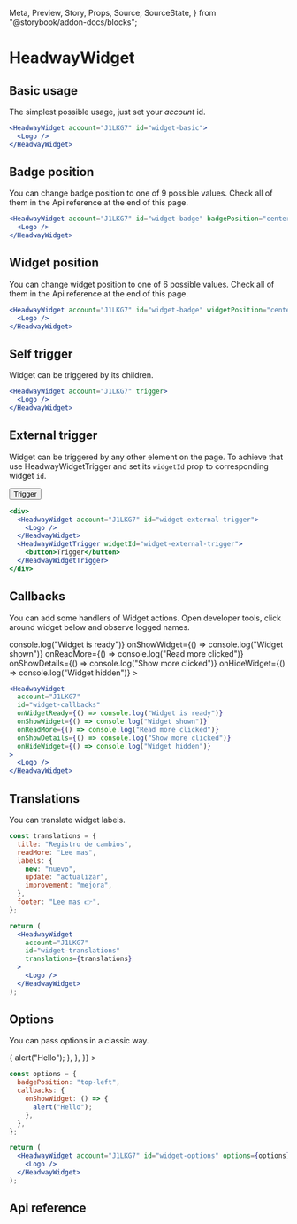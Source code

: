   Meta,
  Preview,
  Story,
  Props,
  Source,
  SourceState,
} from "@storybook/addon-docs/blocks";

<Meta title="HeadwayWidget" component={HeadwayWidget} />

# HeadwayWidget

## Basic usage

The simplest possible usage, just set your _account_ id.

<Preview withSource="none">
  <Story name="Basic">
    <HeadwayWidget account="J1LKG7" id="widget-basic">
      <Logo />
    </HeadwayWidget>
  </Story>
</Preview>

```jsx
<HeadwayWidget account="J1LKG7" id="widget-basic">
  <Logo />
</HeadwayWidget>
```

## Badge position

You can change badge position to one of 9 possible values. Check all of them in the Api reference at the end of this page.

<Preview withSource="none">
  <Story name="Badge Position">
    <HeadwayWidget
      account="J1LKG7"
      id="widget-badge"
      badgePosition="center-left"
    >
      <Logo />
    </HeadwayWidget>
  </Story>
</Preview>

```jsx
<HeadwayWidget account="J1LKG7" id="widget-badge" badgePosition="center-left">
  <Logo />
</HeadwayWidget>
```

## Widget position

You can change widget position to one of 6 possible values. Check all of them in the Api reference at the end of this page.

<Preview withSource="none">
  <Story name="Widget Position">
    <HeadwayWidget account="J1LKG7" id="widget-position" widgetPosition="center-left">
      <Logo />
    </HeadwayWidget>
  </Story>
</Preview>

```jsx
<HeadwayWidget account="J1LKG7" id="widget-badge" widgetPosition="center-left">
  <Logo />
</HeadwayWidget>
```

## Self trigger

Widget can be triggered by its children.

<Preview withSource="none">
  <Story name="Self trigger">
    <div style={{ display: "flex" }}>
      <HeadwayWidget account="J1LKG7" trigger>
        <Logo />
      </HeadwayWidget>
    </div>
  </Story>
</Preview>

```jsx
<HeadwayWidget account="J1LKG7" trigger>
  <Logo />
</HeadwayWidget>
```

## External trigger

Widget can be triggered by any other element on the page. To achieve that use HeadwayWidgetTrigger and set its `widgetId`
prop to corresponding widget `id`.

<Preview withSource="none">
  <Story name="External trigger">
    <div style={{ display: "flex" }}>
      <HeadwayWidget account="J1LKG7" id="widget-external-trigger">
        <Logo />
      </HeadwayWidget>
      <HeadwayWidgetTrigger widgetId="widget-external-trigger">
        <button>Trigger</button>
      </HeadwayWidgetTrigger>
    </div>
  </Story>
</Preview>

```jsx
<div>
  <HeadwayWidget account="J1LKG7" id="widget-external-trigger">
    <Logo />
  </HeadwayWidget>
  <HeadwayWidgetTrigger widgetId="widget-external-trigger">
    <button>Trigger</button>
  </HeadwayWidgetTrigger>
</div>
```

## Callbacks

You can add some handlers of Widget actions. Open developer tools, click around widget below and observe
logged names.

<Preview withSource="none">
  <Story name="Handlers">
    <div style={{ display: "flex" }}>
      <HeadwayWidget
        account="J1LKG7"
        id="widget-callbacks"
        onWidgetReady={() => console.log("Widget is ready")}
        onShowWidget={() => console.log("Widget shown")}
        onReadMore={() => console.log("Read more clicked")}
        onShowDetails={() => console.log("Show more clicked")}
        onHideWidget={() => console.log("Widget hidden")}
      >
        <Logo />
      </HeadwayWidget>
    </div>
  </Story>
</Preview>

```jsx
<HeadwayWidget
  account="J1LKG7"
  id="widget-callbacks"
  onWidgetReady={() => console.log("Widget is ready")}
  onShowWidget={() => console.log("Widget shown")}
  onReadMore={() => console.log("Read more clicked")}
  onShowDetails={() => console.log("Show more clicked")}
  onHideWidget={() => console.log("Widget hidden")}
>
  <Logo />
</HeadwayWidget>
```

## Translations

You can translate widget labels.

<Preview withSource="none">
  <Story name="Translations">
    <div style={{ display: "flex" }}>
      <HeadwayWidget
        account="J1LKG7"
        id="widget-translations"
        translations={{
          title: "Registro de cambios",
          readMore: "Lee mas",
          labels: {
            new: "nuevo",
            update: "actualizar",
            improvement: "mejora",
          },
          footer: "Lee mas 👉",
        }}
      >
        <Logo />
      </HeadwayWidget>
    </div>
  </Story>
</Preview>

```jsx
const translations = {
  title: "Registro de cambios",
  readMore: "Lee mas",
  labels: {
    new: "nuevo",
    update: "actualizar",
    improvement: "mejora",
  },
  footer: "Lee mas 👉",
};

return (
  <HeadwayWidget
    account="J1LKG7"
    id="widget-translations"
    translations={translations}
  >
    <Logo />
  </HeadwayWidget>
);
```

## Options

You can pass options in a classic way.

<Preview withSource="none">
  <Story name="Options">
    <HeadwayWidget
      account="J1LKG7"
      id="widget-options"
      options={{
        badgePosition: "top-left",
        callbacks: {
          onShowWidget: () => {
            alert("Hello");
          },
        },
      }}
    >
      <Logo />
    </HeadwayWidget>
  </Story>
</Preview>

```jsx
const options = {
  badgePosition: "top-left",
  callbacks: {
    onShowWidget: () => {
      alert("Hello");
    },
  },
};

return (
  <HeadwayWidget account="J1LKG7" id="widget-options" options={options}>
    <Logo />
  </HeadwayWidget>
);
```

## Api reference

<Props of={HeadwayWidget} />
